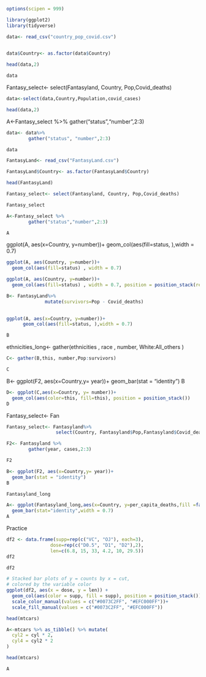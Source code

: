 

```r
options(scipen = 999)
```

```r
library(ggplot2)
library(tidyverse)
```

```r
data<- read_csv("country_pop_covid.csv")
                
```

```r
data$Country<- as.factor(data$Country)
```

```r
head(data,2)
```


```r
data
```

Fantasy_select<- select(Fantasyland, Country, Pop,Covid_deaths)
```r
data<-select(data,Country,Population,covid_cases)
```

```r
head(data,2)
```

A<-Fantasy_select %>%
        gather("status","number",2:3)

```r
data<- data%>%
        gather("status", "number",2:3)
```

```r
data
```





```r
FantasyLand<- read_csv("FantasyLand.csv")
```

```r
FantasyLand$Country<- as.factor(FantasyLand$Country)
```


```r
head(FantasyLand)
```


```r
Fantasy_select<- select(Fantasyland, Country, Pop,Covid_deaths)
```
```r
Fantasy_select
```

```r
A<-Fantasy_select %>%
        gather("status","number",2:3)
```

```r
A
```


ggplot(A, aes(x=Country, y=number))+
      geom_col(aes(fill=status, ),width = 0.7)
```r
ggplot(A, aes(Country, y=number))+
  geom_col(aes(fill=status) , width = 0.7)
```
      

```r
ggplot(A, aes(Country, y=number))+
  geom_col(aes(fill=status) , width = 0.7, position = position_stack(reverse = T))
```







```r
B<- FantasyLand%>%
              mutate(survivors=Pop - Covid_deaths)
                      
```

```r
ggplot(A, aes(x=Country, y=number))+
      geom_col(aes(fill=status, ),width = 0.7)
```






















```r
B
```

ethnicities_long<- gather(ethnicities , race , number, White:All_others )

```r
C<- gather(B,this, number,Pop:survivors)
```
```r
C
```


B<- ggplot(F2, aes(x=Country,y= year))+
  geom_bar(stat = "identity")
B
```r
D<- ggplot(C,aes(x=Country, y= number))+
  geom_col(aes(color=this, fill=this), position = position_stack())
D
```

Fantasy_select<- Fan

```r
Fantasy_select<- Fantasyland%>%
                  select(Country, Fantasyland$Pop,Fantasyland$Covid_deaths)
```




```r
F2<- Fantasyland %>%
        gather(year, cases,2:3)
```

```r
F2
```

```r
B<- ggplot(F2, aes(x=Country,y= year))+
  geom_bar(stat = "identity")
B
```

```r
Fantasyland_long
```



```r
A<- ggplot(Fantasyland_long,aes(x=Country, y=per_capita_deaths,fill =factor(per_capita_deaths)))+
  geom_bar(stat="identity",width = 0.7)
A
```








##############################################
############# Practice   #####################
###############################################
```r
df2 <- data.frame(supp=rep(c("VC", "OJ"), each=3),
                dose=rep(c("D0.5", "D1", "D2"),2),
                len=c(6.8, 15, 33, 4.2, 10, 29.5))
df2
```

```r
df2
```

```r
# Stacked bar plots of y = counts by x = cut,
# colored by the variable color
ggplot(df2, aes(x = dose, y = len)) +
  geom_col(aes(color = supp, fill = supp), position = position_stack()) +
  scale_color_manual(values = c("#0073C2FF", "#EFC000FF"))+
  scale_fill_manual(values = c("#0073C2FF", "#EFC000FF"))
```

```r
head(mtcars)
```

```r
A<-mtcars %>% as_tibble() %>% mutate(
  cyl2 = cyl * 2,
  cyl4 = cyl2 * 2
)
```

```r
head(mtcars)
```

```r
A
```










